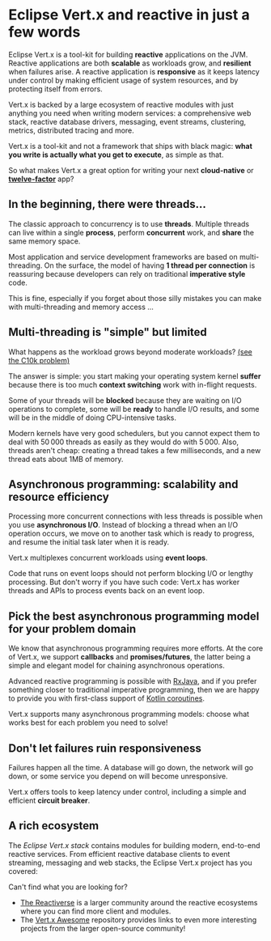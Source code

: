 
# Eclipse Vert.x and reactive in just a few words

Eclipse Vert.x is a tool-kit for building **reactive** applications on the JVM.
Reactive applications are both **scalable** as workloads grow, and **resilient** when failures arise.
A reactive application is **responsive** as it keeps latency under control by making efficient usage of system resources, and by protecting itself from errors.

<Microservices className="mx-auto max-w-full dark:hidden"/>
<MicroservicesDark className="mx-auto max-w-full hidden dark:block"/>

Vert.x is backed by a large ecosystem of reactive modules with just anything you need when writing modern services: a comprehensive web stack, reactive database drivers, messaging, event streams, clustering, metrics, distributed tracing and more.

Vert.x is a tool-kit and not a framework that ships with black magic: **what you write is actually what you get to execute**, as simple as that.

So what makes Vert.x a great option for writing your next **cloud-native** or [**twelve-factor**](https://12factor.net/) app?

<h2 id="in-the-beginning-there-were-threads">In the beginning, there were threads...</h2>

The classic approach to concurrency is to use **threads**.
Multiple threads can live within a single **process**, perform **concurrent** work, and **share** the same memory space.

<Threads className="mx-auto max-w-[30rem] dark:hidden"/>
<ThreadsDark className="mx-auto max-w-[30rem] hidden dark:block"/>

Most application and service development frameworks are based on multi-threading.
On the surface, the model of having **1 thread per connection** is reassuring because developers can rely on traditional **imperative style** code.

This is fine, especially if you forget about those silly mistakes you can make with multi-threading and memory access ...

<h2 id="multi-threading-is-simple-but-limited">Multi-threading is "simple" but limited</h2>

What happens as the workload grows beyond moderate workloads?
[(see the C10k problem)](https://en.wikipedia.org/wiki/C10k_problem)

The answer is simple: you start making your operating system kernel **suffer** because there is too much **context switching** work with in-flight requests.

<BlockingIO className="mx-auto max-w-[42rem] dark:hidden"/>
<BlockingIODark className="mx-auto max-w-[42rem] hidden dark:block"/>

Some of your threads will be **blocked** because they are waiting on I/O operations to complete, some will be **ready** to handle I/O results, and some will be in the middle of doing CPU-intensive tasks.

Modern kernels have very good schedulers, but you cannot expect them to deal with 50&thinsp;000 threads as easily as they would do with 5&thinsp;000. Also, threads aren't cheap: creating a thread takes a few milliseconds, and a new thread eats about 1MB of memory.

<h2 id="asynchronous-programming-scalability-and-resource-efficiency">Asynchronous programming: scalability and resource efficiency</h2>

Processing more concurrent connections with less threads is possible when you use **asynchronous I/O**.
Instead of blocking a thread when an I/O operation occurs, we move on to another task which is ready to progress, and resume the initial task later when it is ready.

Vert.x multiplexes concurrent workloads using **event loops**.

<EventLoop className="mx-auto max-w-full dark:hidden"/>
<EventLoopDark className="mx-auto max-w-full hidden dark:block"/>

Code that runs on event loops should not perform blocking I/O or lengthy processing. But don't worry if you have such code: Vert.x has worker threads and APIs to process events back on an event loop.

<h2 id="pick-the-best-asynchronous-programming-model-for-your-problem-domain">Pick the best asynchronous programming model for your problem domain</h2>

We know that asynchronous programming requires more efforts.
At the core of Vert.x, we support **callbacks** and **promises/futures**, the latter being a simple and elegant model for chaining asynchronous operations.

Advanced reactive programming is possible with [RxJava](https://github.com/ReactiveX/RxJava), and if you prefer something closer to traditional imperative programming, then we are happy to provide you with first-class support of [Kotlin coroutines](https://kotlinlang.org/docs/reference/coroutines-overview.html).

<Async className="mx-auto max-w-full dark:hidden"/>
<AsyncDark className="mx-auto max-w-full hidden dark:block"/>

Vert.x supports many asynchronous programming models: choose what works best for each problem you need to solve!

<h2 id="dont-let-failures-ruin-responsiveness">Don't let failures ruin responsiveness</h2>

Failures happen all the time.
A database will go down, the network will go down, or some service you depend on will become unresponsive.

<Failures className="mx-auto max-w-full dark:hidden"/>
<FailuresDark className="mx-auto max-w-full hidden dark:block"/>

Vert.x offers tools to keep latency under control, including a simple and efficient **circuit breaker**.

<h2 id="a-rich-ecosystem">A rich ecosystem</h2>

The _Eclipse Vert.x stack_ contains modules for building modern, end-to-end reactive services.
From efficient reactive database clients to event streaming, messaging and web stacks, the Eclipse Vert.x project has you covered:

<Ecosystem className="mx-auto max-w-full dark:hidden"/>
<EcosystemDark className="mx-auto max-w-full hidden dark:block"/>

Can't find what you are looking for?

* [The Reactiverse](https://reactiverse.io) is a larger community around the reactive ecosystems where you can find more client and modules.
* The [Vert.x Awesome](https://github.com/vert-x3/vertx-awesome) repository provides links to even more interesting projects from the larger open-source community!
